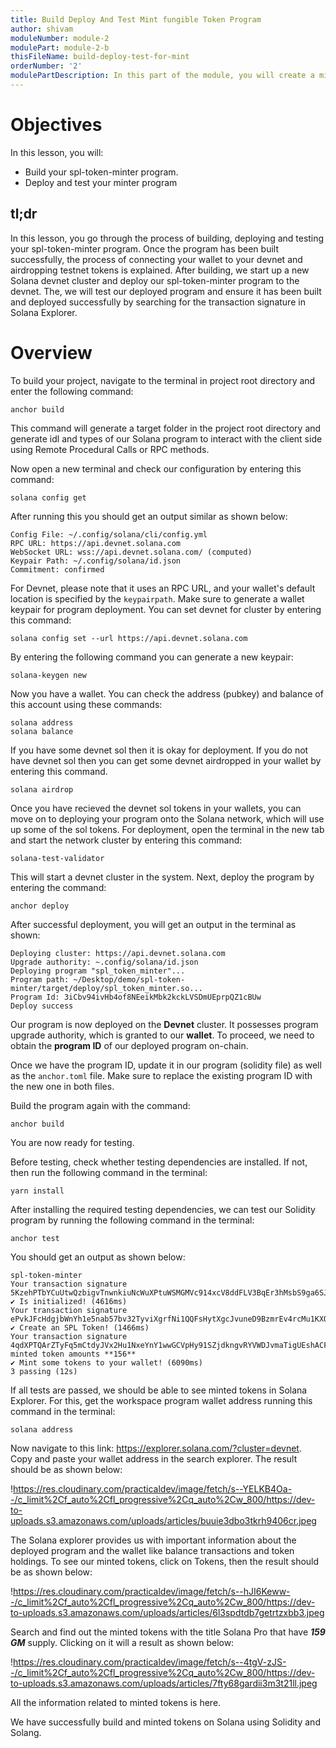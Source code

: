 ```yaml
---
title: Build Deploy And Test Mint fungible Token Program
author: shivam
moduleNumber: module-2
modulePart: module-2-b
thisFileName: build-deploy-test-for-mint
orderNumber: '2'
modulePartDescription: In this part of the module, you will create a minting program using Solidity. You will set up tests, build, deploy, and test the program, along with this demo code.
---
```


# Objectives

In this lesson, you will:

- Build your spl-token-minter program.
- Deploy and test your minter program

## tl;dr

In this lesson, you go through the process of building, deploying and testing your spl-token-minter program. Once the program has been built successfully, the process of connecting your wallet to your devnet and airdropping testnet tokens is explained. After building, we start up a new Solana devnet cluster and deploy our spl-token-minter program to the devnet. The, we will test our deployed program and ensure it has been built and deployed successfully by searching for the transaction signature in Solana Explorer.

# Overview

To build your project, navigate to the terminal in project root directory and enter the following command:

```
anchor build
```

This command will generate a target folder in the project root directory and generate idl and types of our Solana program to interact with the client side using Remote Procedural Calls or RPC methods.

Now open a new terminal and check our configuration by entering this command:

```
solana config get
```

After running this you should get an output similar as shown below:

```
Config File: ~/.config/solana/cli/config.yml
RPC URL: https://api.devnet.solana.com
WebSocket URL: wss://api.devnet.solana.com/ (computed)
Keypair Path: ~/.config/solana/id.json
Commitment: confirmed
```

For Devnet, please note that it uses an RPC URL, and your wallet's default location is specified by the `keypairpath`. Make sure to generate a wallet keypair for program deployment. You can set devnet for cluster by entering this command:

```
solana config set --url https://api.devnet.solana.com

```

By entering the following command you can generate a new keypair:

```
solana-keygen new

```

Now you have a wallet. You can check the address (pubkey) and balance of this account using these commands:

```
solana address
solana balance
```

If you have some devnet sol then it is okay for deployment. If you do not have devnet sol then you can get some devnet airdropped in your wallet by entering this command.

```
solana airdrop 
```

Once you have recieved the devnet sol tokens in your wallets, you can move on to deploying your program onto the Solana network, which will use up some of the sol tokens. For deployment, open the terminal in the new tab and start the network cluster by entering this command:

```
solana-test-validator

```

This will start a devnet cluster in the system. Next, deploy the program by entering the command:

```
anchor deploy
```

After successful deployment, you will get an output in the terminal as shown:

```
Deploying cluster: https://api.devnet.solana.com
Upgrade authority: ~.config/solana/id.json
Deploying program "spl_token_minter"...
Program path: ~/Desktop/demo/spl-token-minter/target/deploy/spl_token_minter.so...
Program Id: 3iCbv94ivHb4of8NEeikMbk2kckLVSDmUEprpQZ1cBUw
Deploy success

```

Our program is now deployed on the **Devnet** cluster. It possesses program upgrade authority, which is granted to our **wallet**. To proceed, we need to obtain the **program ID** of our deployed program on-chain.

Once we have the program ID, update it in our program (solidity file) as well as the `anchor.toml` file. Make sure to replace the existing program ID with the new one in both files.

Build the program again with the command:

```jsx
anchor build

```

You are now ready for testing.

Before testing, check whether testing dependencies are installed. If not, then run the following command in the terminal:

```
yarn install

```

After installing the required testing dependencies, we can test our Solidity program by running the following command in the terminal:

```
anchor test
```

You should get an output as shown below:

```
spl-token-minter
Your transaction signature 5KzehPTbYCuUtwQzbigvTnwnkiuNcWuXPtuWSMGMVc914xcV8ddFLV3BqEr3hMsbS9ga6SJjzEDcjRMZhGi6KgvJ
✔ Is initialized! (4616ms)
Your transaction signature ePvkJFcHdgjbWnYh1e5nab57bv32TyviXgrfNi1QQFsHytXgcJvuneD9BzmrEv4rcMu1KXQSr2hpJ2Gsqzf2TAm
✔ Create an SPL Token! (1466ms)
Your transaction signature 4qdXPTQArZTyFq5mCtdyJVx2Hu1NxeYnY1wwGCVpHy91SZjdkngvRYVWDJvmaTigUEshACFbKMULojfChMxcNp85
minted token amounts **156**
✔ Mint some tokens to your wallet! (6090ms)
3 passing (12s)

```

If all tests are passed, we should be able to see minted tokens in Solana Explorer. For this, get the workspace program wallet address running this command in the terminal:

```
solana address

```

Now navigate to this link: https://explorer.solana.com/?cluster=devnet. Copy and paste your wallet address in the search explorer. The result should be as shown below:

!https://res.cloudinary.com/practicaldev/image/fetch/s--YELKB4Oa--/c_limit%2Cf_auto%2Cfl_progressive%2Cq_auto%2Cw_800/https://dev-to-uploads.s3.amazonaws.com/uploads/articles/buuie3dbo3tkrh9406cr.jpeg

The Solana explorer provides us with important information about the deployed program and the wallet like balance transactions and token holdings. To see our minted tokens, click on Tokens, then the result should be as shown below:

!https://res.cloudinary.com/practicaldev/image/fetch/s--hJI6Keww--/c_limit%2Cf_auto%2Cfl_progressive%2Cq_auto%2Cw_800/https://dev-to-uploads.s3.amazonaws.com/uploads/articles/6l3spdtdb7getrtzxbb3.jpeg

Search and find out the minted tokens with the title Solana Pro that have ***159 GM*** supply. Clicking on it will a result as shown below:

!https://res.cloudinary.com/practicaldev/image/fetch/s--4tgV-zJS--/c_limit%2Cf_auto%2Cfl_progressive%2Cq_auto%2Cw_800/https://dev-to-uploads.s3.amazonaws.com/uploads/articles/7fty68gardii3m3t21ll.jpeg

All the information related to minted tokens is here. 

We have successfully build and minted tokens on Solana using Solidity and Solang.